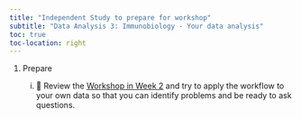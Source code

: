 ```yaml
---
title: "Independent Study to prepare for workshop"
subtitle: "Data Analysis 3: Immunobiology - Your data analysis"
toc: true
toc-location: right
---
```


1.  Prepare

    i.  📖 Review the [Workshop in Week 2](../week-2/workshop.html) and try to apply the workflow to your own data so that you can identify problems and be ready to ask questions.


